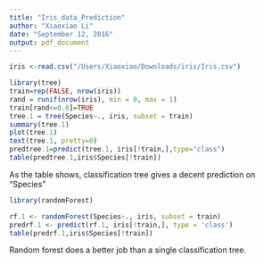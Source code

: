 ```yaml
---
title: "Iris_data_Prediction"
author: "Xiaoxiao Li"
date: "September 12, 2016"
output: pdf_document
---
```

```r
iris <-read.csv("/Users/Xiaoxiao/Downloads/iris/Iris.csv")

library(tree)
train=rep(FALSE, nrow(iris))
rand = runif(nrow(iris), min = 0, max = 1)
train[rand<=0.8]=TRUE 
tree.1 = tree(Species~., iris, subset = train)
summary(tree.1)
plot(tree.1)
text(tree.1, pretty=0)
predtree.1=predict(tree.1, iris[!train,],type="class")
table(predtree.1,iris$Species[!train])
```

As the table shows, classification tree gives a decent prediction on "Species"

```r
library(randomForest)

rf.1 <- randomForest(Species~., iris, subset = train)
predrf.1 <- predict(rf.1, iris[!train,], type = 'class')
table(predrf.1,iris$Species[!train])

```

Random forest does a better job than a single classification tree.